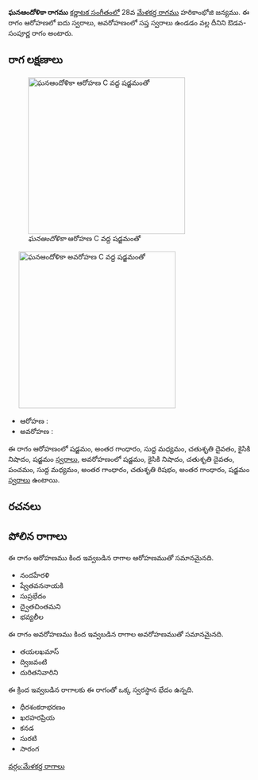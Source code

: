 {{Infobox ragam
	| name          	= ఘనఆందోళికా
	| synonym	    	= 
	| mela          	= 
	| chakra        	= 
	| janaka        	= 
	| type          	= ఔడవ-సంపూర్ణ
	| arohanam      	= {{svaraC|S|G3|M1|D2|N2|S'}} 
	| avarohanam    	= {{svaraC|S'|N2|D2|P|M1|G3|R2|G3|S}}
	| jeeva         	=
	| chhaya        	=
	| nyasa         	=
	| vishesha      	= 
	| equivalent  		= 
}}
{{కర్ణాటక సంగీత రాగాలు}}
'''ఘనఆందోళికా రాగము''' [[కర్ణాటక సంగీతం]]లో 28వ [[మేళకర్త రాగము]] హరికాంభోజి జన్యము.  ఈ రాగం ఆరోహణలో ఐదు స్వరాలు, అవరోహణంలో సప్త స్వరాలు ఉండడం వల్ల దీనిని ఔడవ-సంపూర్ణ రాగం అంటారు.


==రాగ లక్షణాలు==
[[Image:ghanaandolika_ar_kb2wiki.png|thumb|right|316px|''ఘనఆందోళికా'' ఆరోహణ C వద్ద షడ్జమంతో]]
	[[Image:ghanaandolika_av_kb2wiki.png|thumb|right|316px|''ఘనఆందోళికా'' అవరోహణ C వద్ద షడ్జమంతో]]

* ఆరోహణ : {{svaraC|S|G3|M1|D2|N2|S'}} 
* అవరోహణ : {{svaraC|S'|N2|D2|P|M1|G3|R2|G3|S}}

ఈ రాగం ఆరోహణంలో షడ్జమం, అంతర గాంధారం, సుద్ద మధ్యమం, చతుశృతి దైవతం, కైసికి నిషాదం, షడ్జమం [[స్వరాలు]], అవరోహణంలో షడ్జమం, కైసికి నిషాదం, చతుశృతి దైవతం, పంచమం, సుద్ద మధ్యమం, అంతర గాంధారం, చతుశృతి రిషభం, అంతర గాంధారం, షడ్జమం [[స్వరాలు]] ఉంటాయి.

==రచనలు==



==పోలిన రాగాలు==
ఈ రాగం ఆరోహణము కింద ఇవ్వబడిన రాగాల ఆరోహణముతో సమానమైనది.
*  నందహేరళి
* ష్వేతవననాయకి
* సుప్రభేదం
* ద్వైతచింతమని
* భవ్యలీల

ఈ రాగం అవరోహణము కింద ఇవ్వబడిన రాగాల అవరోహణముతో సమానమైనది.
* తయలఖమాస్
* ద్విజవంటి
*  దురితనివారిని

ఈ క్రింద ఇవ్వబడిన రాగాలకు ఈ రాగంతో ఒక్క స్వరస్థాన భేదం ఉన్నది.
* ధీరశంకరాభరణం
* ఖరహరప్రియ
* కనడ
* సురటి
* సారంగ



[[వర్గం:మేళకర్త రాగాలు]]